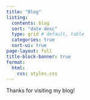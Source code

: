 ```yaml
---
title: "Blog"
listing:
  contents: blog
  sort: "date desc"
  type: grid # default, table
  categories: true
  sort-ui: true
page-layout: full
title-block-banner: true 
format:
  html:
    css: styles.css
---
```


Thanks for visiting my blog!